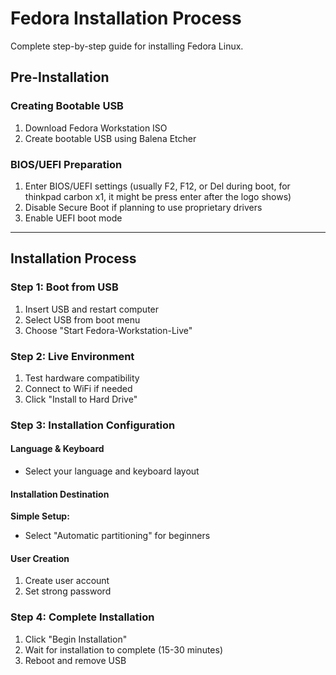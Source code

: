 # Fedora Installation Process

Complete step-by-step guide for installing Fedora Linux.

## Pre-Installation

### Creating Bootable USB
1. Download Fedora Workstation ISO 
2. Create bootable USB using Balena Etcher

### BIOS/UEFI Preparation
1. Enter BIOS/UEFI settings (usually F2, F12, or Del during boot, for thinkpad carbon x1, it might be press enter after the logo shows)
2. Disable Secure Boot if planning to use proprietary drivers
3. Enable UEFI boot mode

---

## Installation Process

### Step 1: Boot from USB
1. Insert USB and restart computer
2. Select USB from boot menu
3. Choose "Start Fedora-Workstation-Live"

### Step 2: Live Environment
1. Test hardware compatibility
2. Connect to WiFi if needed
3. Click "Install to Hard Drive"

### Step 3: Installation Configuration

#### Language & Keyboard
- Select your language and keyboard layout

#### Installation Destination
**Simple Setup:**
- Select "Automatic partitioning" for beginners

#### User Creation
1. Create user account
2. Set strong password

### Step 4: Complete Installation
1. Click "Begin Installation"
2. Wait for installation to complete (15-30 minutes)
3. Reboot and remove USB
